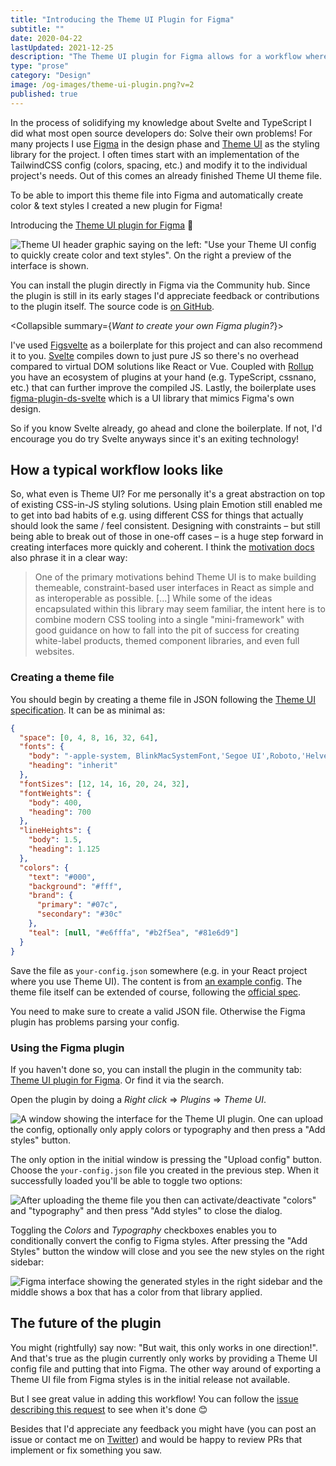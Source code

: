 ```yaml
---
title: "Introducing the Theme UI Plugin for Figma"
subtitle: ""
date: 2020-04-22
lastUpdated: 2021-12-25
description: "The Theme UI plugin for Figma allows for a workflow where Theme UI is the starting point both for design & development."
type: "prose"
category: "Design"
image: /og-images/theme-ui-plugin.png?v=2
published: true
---
```


In the process of solidifying my knowledge about Svelte and TypeScript I did what most open source developers do: Solve their own problems! For many projects I use [Figma](https://www.figma.com/) in the design phase and [Theme UI](http://theme-ui.com/) as the styling library for the project. I often times start with an implementation of the TailwindCSS config (colors, spacing, etc.) and modify it to the individual project's needs. Out of this comes an already finished Theme UI theme file.

To be able to import this theme file into Figma and automatically create color & text styles I created a new plugin for Figma!

Introducing the [Theme UI plugin for Figma](https://www.figma.com/community/plugin/797015796747379907/Theme-UI) 🎉

![Theme UI header graphic saying on the left: "Use your Theme UI config to quickly create color and text styles". On the right a preview of the interface is shown.](./theme-ui_header.jpg)

You can install the plugin directly in Figma via the Community hub. Since the plugin is still in its early stages I'd appreciate feedback or contributions to the plugin itself. The source code is [on GitHub](https://github.com/LekoArts/figma-theme-ui).

<Collapsible summary={<em>Want to create your own Figma plugin?</em>}>

I've used [Figsvelte](https://github.com/thomas-lowry/figsvelte) as a boilerplate for this project and can also recommend it to you. [Svelte](https://svelte.dev/) compiles down to just pure JS so there's no overhead compared to virtual DOM solutions like React or Vue. Coupled with [Rollup](https://rollupjs.org/guide/en/) you have an ecosystem of plugins at your hand (e.g. TypeScript, cssnano, etc.) that can further improve the compiled JS. Lastly, the boilerplate uses [figma-plugin-ds-svelte](https://github.com/thomas-lowry/figma-plugin-ds-svelte) which is a UI library that mimics Figma's own design.

So if you know Svelte already, go ahead and clone the boilerplate. If not, I'd encourage you do try Svelte anyways since it's an exiting technology!

</Collapsible>

## How a typical workflow looks like

So, what even is Theme UI? For me personally it's a great abstraction on top of existing CSS-in-JS styling solutions. Using plain Emotion still enabled me to get into bad habits of e.g. using different CSS for things that actually should look the same / feel consistent. Designing with constraints – but still being able to break out of those in one-off cases – is a huge step forward in creating interfaces more quickly and coherent. I think the [motivation docs](https://theme-ui.com/guides/motivation/) also phrase it in a clear way:

> One of the primary motivations behind Theme UI is to make building themeable, constraint-based user interfaces in React as simple and as interoperable as possible. [...] While some of the ideas encapsulated within this library may seem familiar, the intent here is to combine modern CSS tooling into a single "mini-framework" with good guidance on how to fall into the pit of success for creating white-label products, themed component libraries, and even full websites.

### Creating a theme file

You should begin by creating a theme file in JSON following the [Theme UI specification](https://theme-ui.com/theme-spec/). It can be as minimal as:

```json title=your-config.json
{
  "space": [0, 4, 8, 16, 32, 64],
  "fonts": {
    "body": "-apple-system, BlinkMacSystemFont,'Segoe UI',Roboto,'Helvetica Neue',Arial,'Noto Sans',sans-serif,'Apple Color Emoji','Segoe UI Emoji','Segoe UI Symbol','Noto Color Emoji'",
    "heading": "inherit"
  },
  "fontSizes": [12, 14, 16, 20, 24, 32],
  "fontWeights": {
    "body": 400,
    "heading": 700
  },
  "lineHeights": {
    "body": 1.5,
    "heading": 1.125
  },
  "colors": {
    "text": "#000",
    "background": "#fff",
    "brand": {
      "primary": "#07c",
      "secondary": "#30c"
    },
    "teal": [null, "#e6fffa", "#b2f5ea", "#81e6d9"]
  }
}
```

Save the file as `your-config.json` somewhere (e.g. in your React project where you use Theme UI). The content is from [an example config](https://github.com/LekoArts/figma-theme-ui/blob/main/example-config.json). The theme file itself can be extended of course, following the [official spec](https://theme-ui.com/theme-spec/).

<Alert status="info" title="Note">

You need to make sure to create a valid JSON file. Otherwise the Figma plugin has problems parsing your config.

</Alert>

### Using the Figma plugin

If you haven't done so, you can install the plugin in the community tab: [Theme UI plugin for Figma](https://www.figma.com/community/plugin/797015796747379907/Theme-UI). Or find it via the search.

Open the plugin by doing a _Right click_ => _Plugins_ => _Theme UI_.

![A window showing the interface for the Theme UI plugin. One can upload the config, optionally only apply colors or typography and then press a "Add styles" button.](./theme-ui_step-01.jpg)

The only option in the initial window is pressing the "Upload config" button. Choose the `your-config.json` file you created in the previous step. When it successfully loaded you'll be able to toggle two options:

![After uploading the theme file you then can activate/deactivate "colors" and "typography" and then press "Add styles" to close the dialog.](./theme-ui_step-02.jpg)

Toggling the _Colors_ and _Typography_ checkboxes enables you to conditionally convert the config to Figma styles. After pressing the "Add Styles" button the window will close and you see the new styles on the right sidebar:

![Figma interface showing the generated styles in the right sidebar and the middle shows a box that has a color from that library applied.](./theme-ui_step-03.jpg)

## The future of the plugin

You might (rightfully) say now: "But wait, this only works in one direction!". And that's true as the plugin currently only works by providing a Theme UI config file and putting that into Figma. The other way around of exporting a Theme UI file from Figma styles is in the initial release not available.

But I see great value in adding this workflow! You can follow the [issue describing this request](https://github.com/LekoArts/figma-theme-ui/issues/16) to see when it's done 😊

Besides that I'd appreciate any feedback you might have (you can post an issue or contact me on [Twitter](https://www.twitter.com/lekoarts_de)) and would be happy to review PRs that implement or fix something you saw.
